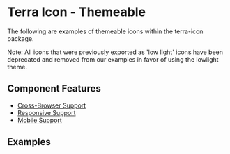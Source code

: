 

<Badge />

# Terra Icon - Themeable

The following are examples of themeable icons within the terra-icon package.

Note: All icons that were previously exported as 'low light' icons have been deprecated and removed from our examples in favor of using the lowlight theme.

## Component Features
* [Cross-Browser Support](https://engineering.cerner.com/terra-ui/contributing/terra-ui/component-standards#cross-browser-support)
* [Responsive Support](https://engineering.cerner.com/terra-ui/contributing/terra-ui/component-standards#responsive-support)
* [Mobile Support](https://engineering.cerner.com/terra-ui/contributing/terra-ui/component-standards#mobile-support)

## Examples
<IconThemeable />
